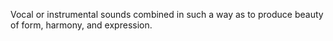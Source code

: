 Vocal or instrumental sounds combined in such a way as to produce beauty of form, harmony, and
expression.
